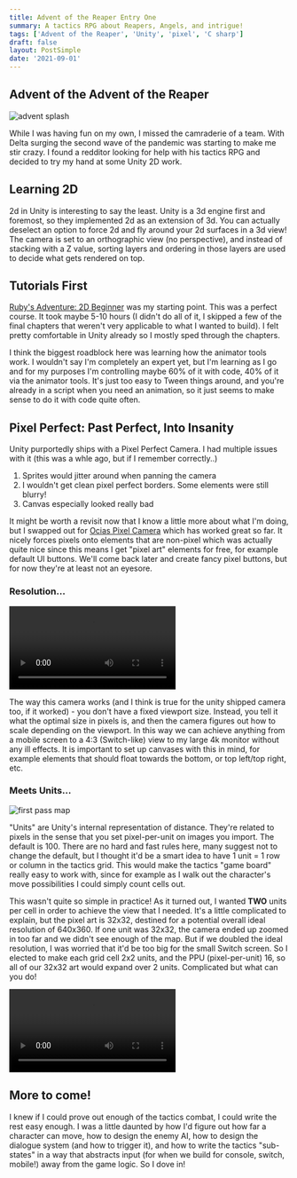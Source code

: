 ```yaml
---
title: Advent of the Reaper Entry One
summary: A tactics RPG about Reapers, Angels, and intrigue!
tags: ['Advent of the Reaper', 'Unity', 'pixel', 'C sharp']
draft: false
layout: PostSimple
date: '2021-09-01'
---
```


## Advent of the Advent of the Reaper

![advent splash](/static/images/advent/advent-splash.png)

While I was having fun on my own, I missed the camraderie of a team. With Delta surging the second wave of the pandemic was starting to make me stir crazy. I found a redditor looking for help with his tactics RPG and decided to try my hand at some Unity 2D work.

## Learning 2D

2d in Unity is interesting to say the least. Unity is a 3d engine first and foremost, so they implemented 2d as an extension of 3d. You can actually deselect an option to force 2d and fly around your 2d surfaces in a 3d view! The camera is set to an orthographic view (no perspective), and instead of stacking with a Z value, sorting layers and ordering in those layers are used to decide what gets rendered on top.

## Tutorials First

[Ruby's Adventure: 2D Beginner](https://learn.unity.com/project/ruby-s-2d-rpg) was my starting point. This was a perfect course. It took maybe 5-10 hours (I didn't do all of it, I skipped a few of the final chapters that weren't very applicable to what I wanted to build). I felt pretty comfortable in Unity already so I mostly sped through the chapters.

I think the biggest roadblock here was learning how the animator tools work. I wouldn't say I'm completely an expert yet, but I'm learning as I go and for my purposes I'm controlling maybe 60% of it with code, 40% of it via the animator tools. It's just too easy to Tween things around, and you're already in a script when you need an animation, so it just seems to make sense to do it with code quite often.

## Pixel Perfect: Past Perfect, Into Insanity

Unity purportedly ships with a Pixel Perfect Camera. I had multiple issues with it (this was a whle ago, but if I remember correctly..)

1. Sprites would jitter around when panning the camera
2. I wouldn't get clean pixel perfect borders. Some elements were still blurry!
3. Canvas especially looked really bad

It might be worth a revisit now that I know a little more about what I'm doing, but I swapped out for [Ocias Pixel Camera](https://ocias.com/blog/unity-pixel-art-camera/) which has worked great so far. It nicely forces pixels onto elements that are non-pixel which was actually quite nice since this means I get "pixel art" elements for free, for example default UI buttons. We'll come back later and create fancy pixel buttons, but for now they're at least not an eyesore.

### Resolution...

<video controls>
    <source src="/static/videos/advent/scaling.mp4"/>
</video>

The way this camera works (and I think is true for the unity shipped camera too, if it worked) - you don't have a fixed viewport size. Instead, you tell it what the optimal size in pixels is, and then the camera figures out how to scale depending on the viewport. In this way we can achieve anything from a mobile screen to a 4:3 (Switch-like) view to my large 4k monitor without any ill effects. It is important to set up canvases with this in mind, for example elements that should float towards the bottom, or top left/top right, etc.

### Meets Units...

![first pass map](/static/images/advent/first-pass-map.png)

"Units" are Unity's internal representation of distance. They're related to pixels in the sense that you set pixel-per-unit on images you import. The default is 100. There are no hard and fast rules here, many suggest not to change the default, but I thought it'd be a smart idea to have 1 unit = 1 row or column in the tactics grid. This would make the tactics "game board" really easy to work with, since for example as I walk out the character's move possibilities I could simply count cells out.

This wasn't quite so simple in practice! As it turned out, I wanted **TWO** units per cell in order to achieve the view that I needed. It's a little complicated to explain, but the pixel art is 32x32, destined for a potential overall ideal resolution of 640x360. If one unit was 32x32, the camera ended up zoomed in too far and we didn't see enough of the map. But if we doubled the ideal resolution, I was worried that it'd be too big for the small Switch screen. So I elected to make each grid cell 2x2 units, and the PPU (pixel-per-unit) 16, so all of our 32x32 art would expand over 2 units. Complicated but what can you do!

<video controls>
    <source src="/static/videos/advent/grid.mp4"/>
</video>

## More to come!

I knew if I could prove out enough of the tactics combat, I could write the rest easy enough. I was a little daunted by how I'd figure out how far a character can move, how to design the enemy AI, how to design the dialogue system (and how to trigger it), and how to write the tactics "sub-states" in a way that abstracts input (for when we build for console, switch, mobile!) away from the game logic. So I dove in!

